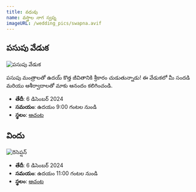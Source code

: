 ```yaml
---
title: వధువు
name: వస్త్రాల నాగ స్వప్న
imageURL: /wedding_pics/swapna.avif
---
```


## పసుపు వేడుక

![పసుపు వేడుక](/wedding_pics/haldhi.webp)

పసుపు మంత్రాలతో ఉదయ్ కొత్త జీవితానికి శ్రీకారం చుడుతున్నాడు! ఈ వేడుకలో మీ సందడి మరియు ఆశీర్వాదాలతో మాకు ఆనందం కలిగించండి.

- **తేదీ**: 6 డిసెంబర్ 2024
- **సమయం**: ఉదయం 9:00 గంటల నుండి
- **స్థలం**: [ఆచంట](https://maps.app.goo.gl/gWydnko9iqWgo2cD6)

## విందు

![రిసెప్షన్‌](/wedding_pics/reception.webp)

- **తేదీ**: 6 డిసెంబర్ 2024
- **సమయం**: ఉదయం 11:00 గంటల నుండి
- **స్థలం**: [ఆచంట](https://maps.app.goo.gl/gWydnko9iqWgo2cD6)
